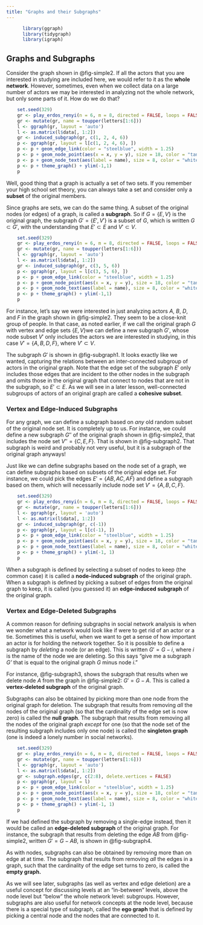 ```yaml
---
title: "Graphs and their Subgraphs"
---
```


```r
      library(ggraph)
      library(tidygraph)
      library(igraph)
```

## Graphs and Subgraphs
Consider the graph shown in @fig-simple2. If all the actors that you are interested in studying are included here, we would refer to it as the **whole network**. However, sometimes, even when we collect data on a large number of actors we may be interested in analyzing not the whole network, but only some parts of it. How do we do that?

```r
    set.seed(329)
    gr <- play_erdos_renyi(n = 6, m = 8, directed = FALSE, loops = FALSE)
    gr <- mutate(gr, name = toupper(letters[1:6]))
    l <- ggraph(gr, layout = 'auto')
    l <- as.matrix(l$data[, 1:2])
    gr <- induced_subgraph(gr, c(1, 2, 4, 6))
    p <- ggraph(gr, layout = l[c(1, 2, 4, 6), ]) 
    p <- p + geom_edge_link(color = "steelblue", width = 1.25) 
    p <- p + geom_node_point(aes(x = x, y = y), size = 18, color = "tan2") 
    p <- p + geom_node_text(aes(label = name), size = 8, color = "white")
    p <- p + theme_graph() + ylim(-1,1)
    p
```

Well, good thing that a graph is actually a set of two sets. If you remember your high school set theory, you can always take a set and consider only a **subset** of the original members.

Since graphs are sets, we can do the same thing. A subset of the original nodes (or edges) of a graph, is called a **subgraph**. So if $G =\{E,V\}$ is the original graph, the subgraph $G' = \{E',V'\}$ is a subset of $G$, which is written $G \subset G'$, with the understanding that $E' \subset E$ and $V' \subset V$.

```r
    set.seed(329)
    gr <- play_erdos_renyi(n = 6, m = 8, directed = FALSE, loops = FALSE)
    gr <- mutate(gr, name = toupper(letters[1:6]))
    l <- ggraph(gr, layout = 'auto')
    l <- as.matrix(l$data[, 1:2])
    gr <- induced_subgraph(gr, c(3, 5, 6))
    p <- ggraph(gr, layout = l[c(3, 5, 6), ]) 
    p <- p + geom_edge_link(color = "steelblue", width = 1.25) 
    p <- p + geom_node_point(aes(x = x, y = y), size = 18, color = "tan2") 
    p <- p + geom_node_text(aes(label = name), size = 8, color = "white")
    p <- p + theme_graph() + ylim(-1,1)
    p
```

For instance, let's say we were interested in just analyzing actors *A*, *B*, *D*, and *F* in the graph shown in @fig-simple2. They seem to be a close-knit group of people. In that case, as noted earlier, if we call the original graph $G$ with vertex and edge sets $\{E, V\}$we can define a new subgraph $G'$, whose node subset $V'$ only includes the actors we are interested in studying, in this case $V' = \{A, B, D, F\}$, where $V' \subset V$.

The subgraph $G'$ is shown in @fig-subgraph1. It looks exactly like we wanted, capturing the relations between an inter-connected subgroup of actors in the original graph. Note that the edge set of the subgraph $E'$ only includes those edges that are incident to the other nodes in the subgraph and omits those in the original graph that connect to nodes that are not in the subgraph, so $E' \subset E$. As we will see in a later lesson, well-connected subgroups of actors of an original graph are called a **cohesive subset**.

### Vertex and Edge-Induced Subgraphs
For any graph, we can define a subgraph based on *any* old random subset of the original node set. It is completely up to us. For instance, we could define a new subgraph $G''$ of the original graph shown in @fig-simple2, that includes the node set $V'' = \{C, E, F\}$. That is shown in @fig-subgraph2. That subgraph is weird and probably not very useful, but it is a subgraph of the original graph anyways!

Just like we can define subgraphs based on the node set of a graph, we can define subgraphs based on subsets of the original edge set. For instance, we could pick the edges $E' = \{AB, AC, AF\}$ and define a subgraph based on them, which will necessarily include node set $V' = \{A, B, C, F\}$.

```r
    set.seed(329)
    gr <- play_erdos_renyi(n = 6, m = 8, directed = FALSE, loops = FALSE)
    gr <- mutate(gr, name = toupper(letters[1:6]))
    l <- ggraph(gr, layout = 'auto')
    l <- as.matrix(l$data[, 1:2])
    gr <- induced_subgraph(gr, c(-1))
    p <- ggraph(gr, layout = l[c(-1), ])
    p <- p + geom_edge_link(color = "steelblue", width = 1.25) 
    p <- p + geom_node_point(aes(x = x, y = y), size = 18, color = "tan2") 
    p <- p + geom_node_text(aes(label = name), size = 8, color = "white")
    p <- p + theme_graph() + ylim(-1, 1)
    p
```

When a subgraph is defined by selecting a subset of nodes to keep (the common case) it is called a **node-induced subgraph** of the original graph. When a subgraph is defined by picking a subset of edges from the original graph to keep, it is called (you guessed it) an **edge-induced subgraph** of the original graph.

### Vertex and Edge-Deleted Subgraphs
A common reason for defining subgraphs in social network analysis is when we wonder what a network would look like if were to get rid of an actor or a tie. Sometimes this is useful, when we want to get a sense of how important an actor is for holding the network together. So it is possible to define a subgraph by *deleting* a node (or an edge). This is written $G' = G - i$, where *i* is the name of the node we are deleting. So this says "give me a subgraph *G'* that is equal to the original graph *G* minus node *i*."

For instance, @fig-subgraph3, shows the subgraph that results when we delete node *A* from the graph in @fig-simple2: $G' = G-A$. This is called a **vertex-deleted subgraph** of the original graph. 

Subgraphs can also be obtained by picking more than one node from the original graph for deletion. The subgraph that results from removing *all* the nodes of the original graph (so that the cardinality of the edge set is now zero) is called the **null graph**. The subgraph that results from removing all the nodes of the original graph *except* for one (so that the node set of the resulting subgraph includes only one node) is called the **singleton graph** (one is indeed a lonely number in social networks).

```r
    set.seed(329)
    gr <- play_erdos_renyi(n = 6, m = 8, directed = FALSE, loops = FALSE)
    gr <- mutate(gr, name = toupper(letters[1:6]))
    l <- ggraph(gr, layout = 'auto')
    l <- as.matrix(l$data[, 1:2])
    gr <- subgraph.edges(gr, c(2:8), delete.vertices = FALSE)
    p <- ggraph(gr, layout = l)
    p <- p + geom_edge_link(color = "steelblue", width = 1.25) 
    p <- p + geom_node_point(aes(x = x, y = y), size = 18, color = "tan2") 
    p <- p + geom_node_text(aes(label = name), size = 8, color = "white")
    p <- p + theme_graph() + ylim(-1, 1)
    p
```

If we had defined the subgraph by removing a single-edge instead, then it would be called an **edge-deleted subgraph** of the original graph. For instance, the subgraph that results from deleting the edge $AB$ from @fig-simple2, written $G' = G - AB$, is shown in @fig-subgraph4. 

As with nodes, subgraphs can also be obtained by removing more than on edge at at time. The subgraph that results from removing *all* the edges in a graph, such that the cardinality of the edge set turns to zero, is called the **empty graph.**

As we will see later, subgraphs (as well as vertex and edge deletion) are a useful concept for discussing levels at an "in-between" levels, above the node level but "below" the whole network level: subgroups. However, subgraphs are also useful for network concepts at the node level, because there is a special type of subgraph, called the **ego graph** that is defined by picking a central node and the nodes that are connected to it.
